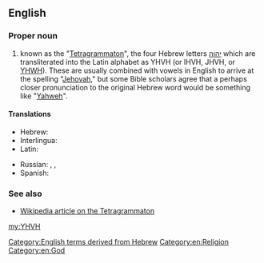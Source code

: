 ==English==

===Proper noun===
{{en-proper noun}}

#known as the "[[Tetragrammaton]]", the four Hebrew letters [[יהוה]] which are transliterated into the Latin alphabet as YHVH (or IHVH, JHVH, or [[YHWH]]). These are usually combined with vowels in English to arrive at the spelling "[[Jehovah]]," but some Bible scholars agree that a perhaps closer pronunciation to the original Hebrew word would be something like "[[Yahweh]]".

====Translations====
{{trans-top|Tetragrammaton}}
* Hebrew: {{t+|he|יהוה|tr=Adonai|sc=Hebr}}
* Interlingua: {{t|ia|Jehovah}}
* Latin: {{t|la|Iehova}}
{{trans-mid}}
* Russian: {{t+|ru|Яхве|tr=Jáxve}}, {{t|ru|Ягве|tr=Jágve}}, {{t+|ru|Иегова|tr=Ijegóva}}
* Spanish: {{t+|es|Jehová}}
{{trans-bottom}}

===See also===
*[[w:Tetragrammaton|Wikipedia article on the Tetragrammaton]]

[[Category:English terms derived from Hebrew]]
[[Category:en:Religion]]
[[Category:en:God]]

[[my:YHVH]]